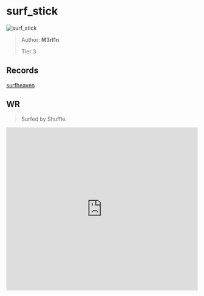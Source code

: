 
# surf_stick

![surf_stick](https://raw.githubusercontent.com/Sayt123/SurfMapPics/Maps-and-bonuses/csgo/surf_stick.jpg)

> Author: **M3rl1n**
>
> Tier 3

## Records

[surfheaven](https://surfheaven.eu/map/surf_stick)

## WR

> Surfed by Shuffle.

<iframe
width="100%"
height="430"
src="https://www.youtube.com/embed/Z_7Sbc4_nks"
frameborder="0"
allow="accelerometer; autoplay; clipboard-write; encrypted-media; gyroscope; picture-in-picture"
allowFullScreen
/>

```md

[Surf Timer] - Shuffle finished in 01:08:77 (WR -00:01:15). Improving by 00:02:46
[Surf Timer] - Shuffle beat the map record! Rank: 1/1106


```
                